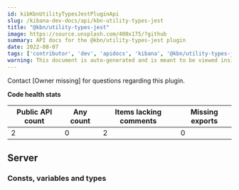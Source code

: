 ```yaml
---
id: kibKbnUtilityTypesJestPluginApi
slug: /kibana-dev-docs/api/kbn-utility-types-jest
title: "@kbn/utility-types-jest"
image: https://source.unsplash.com/400x175/?github
summary: API docs for the @kbn/utility-types-jest plugin
date: 2022-08-07
tags: ['contributor', 'dev', 'apidocs', 'kibana', '@kbn/utility-types-jest']
warning: This document is auto-generated and is meant to be viewed inside our experimental, new docs system. Reach out in #docs-engineering for more info.
---
```




Contact [Owner missing] for questions regarding this plugin.

**Code health stats**

| Public API count  | Any count | Items lacking comments | Missing exports |
|-------------------|-----------|------------------------|-----------------|
| 2 | 0 | 2 | 0 |

## Server

### Consts, variables and types
<DocDefinitionList data={kbnUtilityTypesJestObj.server.misc}/>

